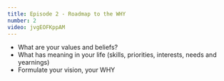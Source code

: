 ```yaml
---
title: Episode 2 - Roadmap to the WHY
number: 2
video: jvgEOFKppAM
---
```


- What are your values and beliefs?
- What has meaning in your life (skills, priorities, interests, needs and yearnings)
- Formulate your vision, your WHY
